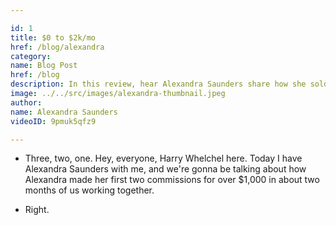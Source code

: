 ```yaml
---

id: 1
title: $0 to $2k/mo
href: /blog/alexandra
category:
name: Blog Post
href: /blog
description: In this review, hear Alexandra Saunders share how she sold $2k of her wildlife and pet portraits in less than 60 days and then secured local pop-up locations to generate more sales.
image: ../../src/images/alexandra-thumbnail.jpeg
author:
name: Alexandra Saunders
videoID: 9pmuk5qfz9

---
```


- Three, two, one. Hey, everyone, Harry Whelchel here. Today I have Alexandra Saunders with me, and we're gonna be talking about how Alexandra made her first two commissions for over $1,000 in about two months of us working together.

- Right.
